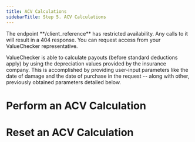 ```yaml
---
title: ACV Calculations
sidebarTitle: Step 5. ACV Calculations
---
```



<Warning>
The endpoint **/client_reference** has restricted availability. Any
calls to it will result in a 404 response. You can request access from
your ValueChecker representative.
</Warning>

ValueChecker is able to calculate payouts (before standard deductions
apply) by using the depreciation values provided by the insurance
company. This is accomplished by providing user-input parameters like
the date of damage and the date of purchase in the request -- along with
other, previously obtained parameters detailed below.


# Perform an ACV Calculation

<EndpointButton title="Perform ACV Calculation Endpoint" href="/api-reference/default/client_reference-appraisal-acv" />

# Reset an ACV Calculation

<EndpointButton title="Delete ACV Calculation Endpoint" href="/api-reference/default/client_reference-appraisal-acv-1" />
